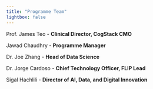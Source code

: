 ```yaml
---
title: "Programme Team" 
lightbox: false
---
```


Prof. James Teo - **Clinical Director, CogStack CMO**

Jawad Chaudhry - **Programme Manager**

Dr. Joe Zhang - **Head of Data Science**

Dr. Jorge Cardoso - **Chief Technology Officer, FLIP Lead**

Sigal Hachlili - **Director of AI, Data, and Digital Innovation**



